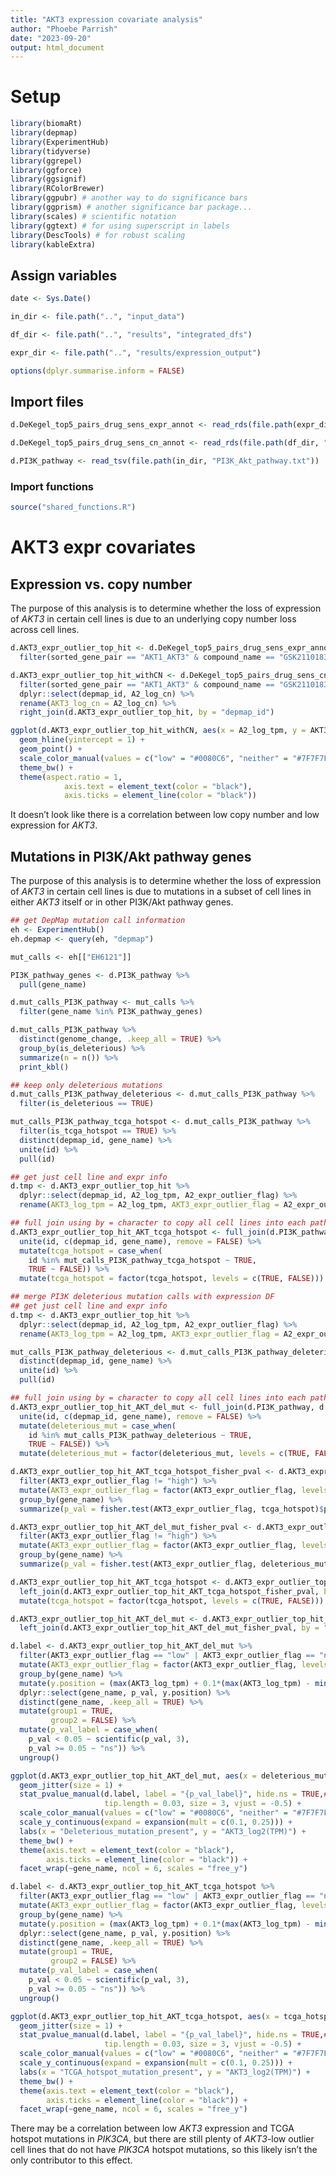 ```yaml
---
title: "AKT3 expression covariate analysis"
author: "Phoebe Parrish"
date: "2023-09-20"
output: html_document
---
```


# Setup

```r

library(biomaRt)
library(depmap)
library(ExperimentHub)
library(tidyverse)
library(ggrepel)
library(ggforce)
library(ggsignif)
library(RColorBrewer)
library(ggpubr) # another way to do significance bars
library(ggprism) # another significance bar package...
library(scales) # scientific notation
library(ggtext) # for using superscript in labels
library(DescTools) # for robust scaling
library(kableExtra)

```


## Assign variables
```r

date <- Sys.Date()

in_dir <- file.path("..", "input_data")

df_dir <- file.path("..", "results", "integrated_dfs")

expr_dir <- file.path("..", "results/expression_output")

options(dplyr.summarise.inform = FALSE)


```


## Import files

```r

d.DeKegel_top5_pairs_drug_sens_expr_annot <- read_rds(file.path(expr_dir, "d.top_outlier_pairs"))

d.DeKegel_top5_pairs_drug_sens_cn_annot <- read_rds(file.path(df_dir, "d.DeKegel_top5_pairs_drug_sens_cn_annot"))

d.PI3K_pathway <- read_tsv(file.path(in_dir, "PI3K_Akt_pathway.txt"))

```

### Import functions

```r

source("shared_functions.R")

```

# AKT3 expr covariates

## Expression vs. copy number

The purpose of this analysis is to determine whether the loss of expression of *AKT3* in certain cell lines is due to an underlying copy number loss across cell lines. 

```r

d.AKT3_expr_outlier_top_hit <- d.DeKegel_top5_pairs_drug_sens_expr_annot %>%
  filter(sorted_gene_pair == "AKT1_AKT3" & compound_name == "GSK2110183")

d.AKT3_expr_outlier_top_hit_withCN <- d.DeKegel_top5_pairs_drug_sens_cn_annot %>%
  filter(sorted_gene_pair == "AKT1_AKT3" & compound_name == "GSK2110183") %>%
  dplyr::select(depmap_id, A2_log_cn) %>%
  rename(AKT3_log_cn = A2_log_cn) %>%
  right_join(d.AKT3_expr_outlier_top_hit, by = "depmap_id")

```

```r

ggplot(d.AKT3_expr_outlier_top_hit_withCN, aes(x = A2_log_tpm, y = AKT3_log_cn, color = A2_expr_outlier_flag)) +
  geom_hline(yintercept = 1) +
  geom_point() +
  scale_color_manual(values = c("low" = "#0080C6", "neither" = "#7F7F7F", "high" = "#B84250")) +
  theme_bw() +
  theme(aspect.ratio = 1,
            axis.text = element_text(color = "black"),
            axis.ticks = element_line(color = "black"))

```

It doesn't look like there is a correlation between low copy number and low expression for *AKT3*. 

## Mutations in PI3K/Akt pathway genes

The purpose of this analysis is to determine whether the loss of expression of *AKT3* in certain cell lines is due to mutations in a subset of cell lines in either *AKT3* itself or in other PI3K/Akt pathway genes. 

```r

## get DepMap mutation call information
eh <- ExperimentHub()
eh.depmap <- query(eh, "depmap")

mut_calls <- eh[["EH6121"]]

```

```r

PI3K_pathway_genes <- d.PI3K_pathway %>%
  pull(gene_name)

d.mut_calls_PI3K_pathway <- mut_calls %>%
  filter(gene_name %in% PI3K_pathway_genes) 

d.mut_calls_PI3K_pathway %>%
  distinct(genome_change, .keep_all = TRUE) %>%
  group_by(is_deleterious) %>%
  summarize(n = n()) %>%
  print_kbl()

## keep only deleterious mutations
d.mut_calls_PI3K_pathway_deleterious <- d.mut_calls_PI3K_pathway %>%
  filter(is_deleterious == TRUE)

```

```r

mut_calls_PI3K_pathway_tcga_hotspot <- d.mut_calls_PI3K_pathway %>%
  filter(is_tcga_hotspot == TRUE) %>%
  distinct(depmap_id, gene_name) %>%
  unite(id) %>%
  pull(id)

## get just cell line and expr info
d.tmp <- d.AKT3_expr_outlier_top_hit %>%
  dplyr::select(depmap_id, A2_log_tpm, A2_expr_outlier_flag) %>%
  rename(AKT3_log_tpm = A2_log_tpm, AKT3_expr_outlier_flag = A2_expr_outlier_flag)

## full join using by = character to copy all cell lines into each pathway member
d.AKT3_expr_outlier_top_hit_AKT_tcga_hotspot <- full_join(d.PI3K_pathway, d.tmp, by = character()) %>%
  unite(id, c(depmap_id, gene_name), remove = FALSE) %>%
  mutate(tcga_hotspot = case_when(
    id %in% mut_calls_PI3K_pathway_tcga_hotspot ~ TRUE,
    TRUE ~ FALSE)) %>%
  mutate(tcga_hotspot = factor(tcga_hotspot, levels = c(TRUE, FALSE)))

```


```r

## merge PI3K deleterious mutation calls with expression DF
## get just cell line and expr info
d.tmp <- d.AKT3_expr_outlier_top_hit %>%
  dplyr::select(depmap_id, A2_log_tpm, A2_expr_outlier_flag) %>%
  rename(AKT3_log_tpm = A2_log_tpm, AKT3_expr_outlier_flag = A2_expr_outlier_flag)

mut_calls_PI3K_pathway_deleterious <- d.mut_calls_PI3K_pathway_deleterious %>%
  distinct(depmap_id, gene_name) %>%
  unite(id) %>%
  pull(id)

## full join using by = character to copy all cell lines into each pathway member
d.AKT3_expr_outlier_top_hit_AKT_del_mut <- full_join(d.PI3K_pathway, d.tmp, by = character()) %>%
  unite(id, c(depmap_id, gene_name), remove = FALSE) %>%
  mutate(deleterious_mut = case_when(
    id %in% mut_calls_PI3K_pathway_deleterious ~ TRUE,
    TRUE ~ FALSE)) %>%
  mutate(deleterious_mut = factor(deleterious_mut, levels = c(TRUE, FALSE)))

```

```r

d.AKT3_expr_outlier_top_hit_AKT_tcga_hotspot_fisher_pval <- d.AKT3_expr_outlier_top_hit_AKT_tcga_hotspot %>%
  filter(AKT3_expr_outlier_flag != "high") %>%
  mutate(AKT3_expr_outlier_flag = factor(AKT3_expr_outlier_flag, levels = c("low", "neither"))) %>%
  group_by(gene_name) %>%
  summarize(p_val = fisher.test(AKT3_expr_outlier_flag, tcga_hotspot)$p.value)

d.AKT3_expr_outlier_top_hit_AKT_del_mut_fisher_pval <- d.AKT3_expr_outlier_top_hit_AKT_del_mut %>%
  filter(AKT3_expr_outlier_flag != "high") %>%
  mutate(AKT3_expr_outlier_flag = factor(AKT3_expr_outlier_flag, levels = c("low", "neither"))) %>%
  group_by(gene_name) %>%
  summarize(p_val = fisher.test(AKT3_expr_outlier_flag, deleterious_mut)$p.value)

```


```r

d.AKT3_expr_outlier_top_hit_AKT_tcga_hotspot <- d.AKT3_expr_outlier_top_hit_AKT_tcga_hotspot %>%
  left_join(d.AKT3_expr_outlier_top_hit_AKT_tcga_hotspot_fisher_pval, by = "gene_name") %>%
  mutate(tcga_hotspot = factor(tcga_hotspot, levels = c(TRUE, FALSE)))

d.AKT3_expr_outlier_top_hit_AKT_del_mut <- d.AKT3_expr_outlier_top_hit_AKT_del_mut %>%
  left_join(d.AKT3_expr_outlier_top_hit_AKT_del_mut_fisher_pval, by = "gene_name")

```


```r

d.label <- d.AKT3_expr_outlier_top_hit_AKT_del_mut %>%
  filter(AKT3_expr_outlier_flag == "low" | AKT3_expr_outlier_flag == "neither") %>%
  mutate(AKT3_expr_outlier_flag = factor(AKT3_expr_outlier_flag, levels = c("low", "neither"))) %>%
  group_by(gene_name) %>%
  mutate(y.position = (max(AKT3_log_tpm) + 0.1*(max(AKT3_log_tpm) - min(AKT3_log_tpm)))) %>%
  dplyr::select(gene_name, p_val, y.position) %>%
  distinct(gene_name, .keep_all = TRUE) %>%
  mutate(group1 = TRUE,
         group2 = FALSE) %>%
  mutate(p_val_label = case_when(
    p_val < 0.05 ~ scientific(p_val, 3),
    p_val >= 0.05 ~ "ns")) %>%
  ungroup()

ggplot(d.AKT3_expr_outlier_top_hit_AKT_del_mut, aes(x = deleterious_mut, y = AKT3_log_tpm, color = AKT3_expr_outlier_flag)) +
  geom_jitter(size = 1) +
  stat_pvalue_manual(d.label, label = "{p_val_label}", hide.ns = TRUE,## "P = {p_val}"
                     tip.length = 0.03, size = 3, vjust = -0.5) +
  scale_color_manual(values = c("low" = "#0080C6", "neither" = "#7F7F7F", "high" = "#B84250")) +
  scale_y_continuous(expand = expansion(mult = c(0.1, 0.25))) +
  labs(x = "Deleterious_mutation_present", y = "AKT3_log2(TPM)") +
  theme_bw() +
  theme(axis.text = element_text(color = "black"),
        axis.ticks = element_line(color = "black")) +
  facet_wrap(~gene_name, ncol = 6, scales = "free_y")

```


```r

d.label <- d.AKT3_expr_outlier_top_hit_AKT_tcga_hotspot %>%
  filter(AKT3_expr_outlier_flag == "low" | AKT3_expr_outlier_flag == "neither") %>%
  mutate(AKT3_expr_outlier_flag = factor(AKT3_expr_outlier_flag, levels = c("low", "neither"))) %>%
  group_by(gene_name) %>%
  mutate(y.position = (max(AKT3_log_tpm) + 0.1*(max(AKT3_log_tpm) - min(AKT3_log_tpm)))) %>%
  dplyr::select(gene_name, p_val, y.position) %>%
  distinct(gene_name, .keep_all = TRUE) %>%
  mutate(group1 = TRUE,
         group2 = FALSE) %>%
  mutate(p_val_label = case_when(
    p_val < 0.05 ~ scientific(p_val, 3),
    p_val >= 0.05 ~ "ns")) %>%
  ungroup()

ggplot(d.AKT3_expr_outlier_top_hit_AKT_tcga_hotspot, aes(x = tcga_hotspot, y = AKT3_log_tpm, color = AKT3_expr_outlier_flag)) +
  geom_jitter(size = 1) +
  stat_pvalue_manual(d.label, label = "{p_val_label}", hide.ns = TRUE,## "P = {p_val}"
                     tip.length = 0.03, size = 3, vjust = -0.5) +
  scale_color_manual(values = c("low" = "#0080C6", "neither" = "#7F7F7F", "high" = "#B84250")) +
  scale_y_continuous(expand = expansion(mult = c(0.1, 0.25))) +
  labs(x = "TCGA_hotspot_mutation_present", y = "AKT3_log2(TPM)") +
  theme_bw() +
  theme(axis.text = element_text(color = "black"),
        axis.ticks = element_line(color = "black")) +
  facet_wrap(~gene_name, ncol = 6, scales = "free_y")

```

There may be a correlation between low *AKT3* expression and TCGA hotspot mutations in *PIK3CA*, but there are still plenty of *AKT3*-low outlier cell lines that do not have *PIK3CA* hotspot mutations, so this likely isn't the only contributor to this effect. 
